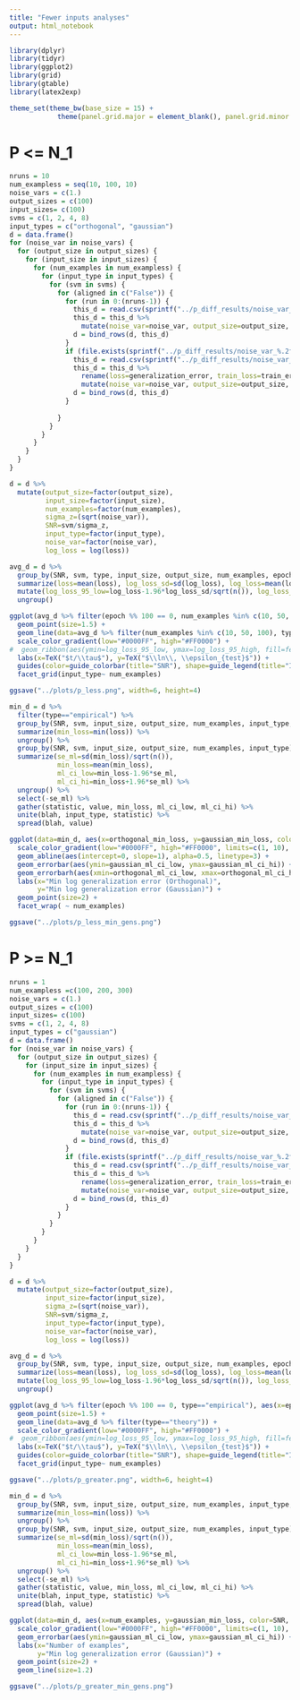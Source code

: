 ```yaml
---
title: "Fewer inputs analyses"
output: html_notebook
---
```


```r
library(dplyr)
library(tidyr)
library(ggplot2)
library(grid)
library(gtable)
library(latex2exp)
```

```r
theme_set(theme_bw(base_size = 15) +
            theme(panel.grid.major = element_blank(), panel.grid.minor = element_blank()))
```


# P <= N_1

```r
nruns = 10
num_exampless = seq(10, 100, 10)
noise_vars = c(1.)
output_sizes = c(100)
input_sizes= c(100)
svms = c(1, 2, 4, 8)
input_types = c("orthogonal", "gaussian")
d = data.frame()
for (noise_var in noise_vars) {
  for (output_size in output_sizes) {
    for (input_size in input_sizes) {
      for (num_examples in num_exampless) {
        for (input_type in input_types) {
          for (svm in svms) {
            for (aligned in c("False")) {
              for (run in 0:(nruns-1)) { 
                this_d = read.csv(sprintf("../p_diff_results/noise_var_%.2f_output_size_%i_input_size_%i_num_examples_%i_input_type_%s_svm_%f_aligned_%s_run_%i.csv", noise_var, output_size, input_size, num_examples, input_type, svm, aligned, run), header=T)
                this_d = this_d %>% 
                  mutate(noise_var=noise_var, output_size=output_size, run=run, input_type=input_type, input_size=input_size, num_examples=num_examples, aligned=aligned, svm=svm, type="empirical")
                d = bind_rows(d, this_d)
              }
              if (file.exists(sprintf("../p_diff_results/noise_var_%.2f_p_%i_svm_%f_theory_track.csv", noise_var, num_examples, svm))) {
                this_d = read.csv(sprintf("../p_diff_results/noise_var_%.2f_p_%i_svm_%f_theory_track.csv", noise_var, num_examples, svm), header=T)
                this_d = this_d %>% 
                  rename(loss=generalization_error, train_loss=train_error) %>%
                  mutate(noise_var=noise_var, output_size=output_size, run=NA, input_type=input_type, input_size=input_size, num_examples=num_examples, aligned=aligned, svm=svm, type="theory")
                d = bind_rows(d, this_d)
              }
              
            }
          }
        }
      }
    }
  }
}
```

```r
d = d %>%
  mutate(output_size=factor(output_size),
         input_size=factor(input_size),
         num_examples=factor(num_examples),
         sigma_z=(sqrt(noise_var)),
         SNR=svm/sigma_z,
         input_type=factor(input_type),
         noise_var=factor(noise_var),
         log_loss = log(loss))
```

```r
avg_d = d %>%
  group_by(SNR, svm, type, input_size, output_size, num_examples, epoch, input_type) %>%
  summarize(loss=mean(loss), log_loss_sd=sd(log_loss), log_loss=mean(log_loss)) %>%
  mutate(log_loss_95_low=log_loss-1.96*log_loss_sd/sqrt(n()), log_loss_95_high=log_loss+1.96*log_loss_sd/sqrt(n())) %>%
  ungroup() 
```


```r
ggplot(avg_d %>% filter(epoch %% 100 == 0, num_examples %in% c(10, 50, 100), type=="empirical"), aes(x=epoch/1000, y=log_loss, color=SNR, shape=input_type, group=interaction(factor(SNR), input_type))) +
  geom_point(size=1.5) +
  geom_line(data=avg_d %>% filter(num_examples %in% c(10, 50, 100), type=="theory")) +
  scale_color_gradient(low="#0000FF", high="#FF0000") + 
#  geom_ribbon(aes(ymin=log_loss_95_low, ymax=log_loss_95_high, fill=features), alpha=0.5) +
  labs(x=TeX("$t/\\tau$"), y=TeX("$\\ln\\, \\epsilon_{test}$")) +
  guides(color=guide_colorbar(title="SNR"), shape=guide_legend(title="Input type")) +
  facet_grid(input_type~ num_examples)
```

```r
ggsave("../plots/p_less.png", width=6, height=4)
```

```r
min_d = d %>%
  filter(type=="empirical") %>%
  group_by(SNR, svm, input_size, output_size, num_examples, input_type, run) %>%
  summarize(min_loss=min(loss)) %>%
  ungroup() %>%
  group_by(SNR, svm, input_size, output_size, num_examples, input_type) %>%
  summarize(se_ml=sd(min_loss)/sqrt(n()),
            min_loss=mean(min_loss),
            ml_ci_low=min_loss-1.96*se_ml,
            ml_ci_hi=min_loss+1.96*se_ml) %>%
  ungroup() %>%
  select(-se_ml) %>%
  gather(statistic, value, min_loss, ml_ci_low, ml_ci_hi) %>%
  unite(blah, input_type, statistic) %>%
  spread(blah, value)
```

```r
ggplot(data=min_d, aes(x=orthogonal_min_loss, y=gaussian_min_loss, color=SNR)) +
  scale_color_gradient(low="#0000FF", high="#FF0000", limits=c(1, 10), breaks=c(1, 10))  +
  geom_abline(aes(intercept=0, slope=1), alpha=0.5, linetype=3) +
  geom_errorbar(aes(ymin=gaussian_ml_ci_low, ymax=gaussian_ml_ci_hi)) +
  geom_errorbarh(aes(xmin=orthogonal_ml_ci_low, xmax=orthogonal_ml_ci_hi)) +
  labs(x="Min log generalization error (Orthogonal)",
       y="Min log generalization error (Gaussian)") +
  geom_point(size=2) +
  facet_wrap( ~ num_examples)
```

```r
ggsave("../plots/p_less_min_gens.png")
```

# P >= N_1

```r
nruns = 1
num_exampless =c(100, 200, 300)
noise_vars = c(1.)
output_sizes = c(100)
input_sizes= c(100)
svms = c(1, 2, 4, 8)
input_types = c("gaussian")
d = data.frame()
for (noise_var in noise_vars) {
  for (output_size in output_sizes) {
    for (input_size in input_sizes) {
      for (num_examples in num_exampless) {
        for (input_type in input_types) {
          for (svm in svms) {
            for (aligned in c("False")) {
              for (run in 0:(nruns-1)) { 
                this_d = read.csv(sprintf("../p_diff_results/noise_var_%.2f_output_size_%i_input_size_%i_num_examples_%i_input_type_%s_svm_%f_aligned_%s_run_%i.csv", noise_var, output_size, input_size, num_examples, input_type, svm, aligned, run), header=T)
                this_d = this_d %>% 
                  mutate(noise_var=noise_var, output_size=output_size, run=run, input_type=input_type, input_size=input_size, num_examples=num_examples, aligned=aligned, svm=svm, type="empirical")
                d = bind_rows(d, this_d)
              }
              if (file.exists(sprintf("../p_diff_results/noise_var_%.2f_p_%i_svm_%f_theory_track.csv", noise_var, num_examples, svm))) {
                this_d = read.csv(sprintf("../p_diff_results/noise_var_%.2f_p_%i_svm_%f_theory_track.csv", noise_var, num_examples, svm), header=T)
                this_d = this_d %>% 
                  rename(loss=generalization_error, train_loss=train_error) %>%
                  mutate(noise_var=noise_var, output_size=output_size, run=NA, input_type=input_type, input_size=input_size, num_examples=num_examples, aligned=aligned, svm=svm, type="theory")
                d = bind_rows(d, this_d)
              }
            }
          }
        }
      }
    }
  }
}
```

```r
d = d %>%
  mutate(output_size=factor(output_size),
         input_size=factor(input_size),
         sigma_z=(sqrt(noise_var)),
         SNR=svm/sigma_z,
         input_type=factor(input_type),
         noise_var=factor(noise_var),
         log_loss = log(loss))
```

```r
avg_d = d %>%
  group_by(SNR, svm, type, input_size, output_size, num_examples, epoch, input_type) %>%
  summarize(loss=mean(loss), log_loss_sd=sd(log_loss), log_loss=mean(log_loss)) %>%
  mutate(log_loss_95_low=log_loss-1.96*log_loss_sd/sqrt(n()), log_loss_95_high=log_loss+1.96*log_loss_sd/sqrt(n())) %>%
  ungroup() 
```


```r
ggplot(avg_d %>% filter(epoch %% 100 == 0, type=="empirical"), aes(x=epoch/1000, y=log_loss, color=SNR, shape=input_type, group=interaction(factor(SNR), input_type))) +
  geom_point(size=1.5) +
  geom_line(data=avg_d %>% filter(type=="theory")) +
  scale_color_gradient(low="#0000FF", high="#FF0000") + 
#  geom_ribbon(aes(ymin=log_loss_95_low, ymax=log_loss_95_high, fill=features), alpha=0.5) +
  labs(x=TeX("$t/\\tau$"), y=TeX("$\\ln\\, \\epsilon_{test}$")) +
  guides(color=guide_colorbar(title="SNR"), shape=guide_legend(title="Input type")) +
  facet_grid(input_type~ num_examples)
```

```r
ggsave("../plots/p_greater.png", width=6, height=4)
```

```r
min_d = d %>%
  group_by(SNR, svm, input_size, output_size, num_examples, input_type, run) %>%
  summarize(min_loss=min(loss)) %>%
  ungroup() %>%
  group_by(SNR, svm, input_size, output_size, num_examples, input_type) %>%
  summarize(se_ml=sd(min_loss)/sqrt(n()),
            min_loss=mean(min_loss),
            ml_ci_low=min_loss-1.96*se_ml,
            ml_ci_hi=min_loss+1.96*se_ml) %>%
  ungroup() %>%
  select(-se_ml) %>%
  gather(statistic, value, min_loss, ml_ci_low, ml_ci_hi) %>%
  unite(blah, input_type, statistic) %>%
  spread(blah, value)
```

```r
ggplot(data=min_d, aes(x=num_examples, y=gaussian_min_loss, color=SNR, group=SNR)) +
  scale_color_gradient(low="#0000FF", high="#FF0000", limits=c(1, 10), breaks=c(1, 10))  +
  geom_errorbar(aes(ymin=gaussian_ml_ci_low, ymax=gaussian_ml_ci_hi)) +
  labs(x="Number of examples",
       y="Min log generalization error (Gaussian)") +
  geom_point(size=2) +
  geom_line(size=1.2)
```

```r
ggsave("../plots/p_greater_min_gens.png")
```
